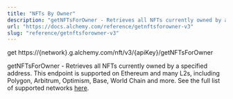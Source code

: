 ```yaml
---
title: "NFTs By Owner"
description: "getNFTsForOwner - Retrieves all NFTs currently owned by a specified address. This endpoint is supported on Ethereum and many L2s, including Polygon, Arbitrum, Optimism, Base, World Chain and more. See the full list of supported networks here ."
url: "https://docs.alchemy.com/reference/getnftsforowner-v3"
slug: "reference/getnftsforowner-v3"
---
```


get https\://\{network}.g.alchemy.com/nft/v3/\{apiKey}/getNFTsForOwner

getNFTsForOwner - Retrieves all NFTs currently owned by a specified address. This endpoint is supported on Ethereum and many L2s, including Polygon, Arbitrum, Optimism, Base, World Chain and more. See the full list of supported networks [here](https://dashboard.alchemy.com/chains?service=token-api\&utm_source=readme\&utm_medium=link\&utm_campaign=docs_method_chains_link_v1_tokens).
